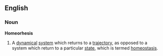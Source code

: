 ==English==
===Noun===
{{wikipedia}}
'''Homeorhesis'''
#A [[dynamic]]al [[system]] which returns to a [[trajectory]], as opposed to a system which return to a particular [[state]], which is termed [[homeostasis]].